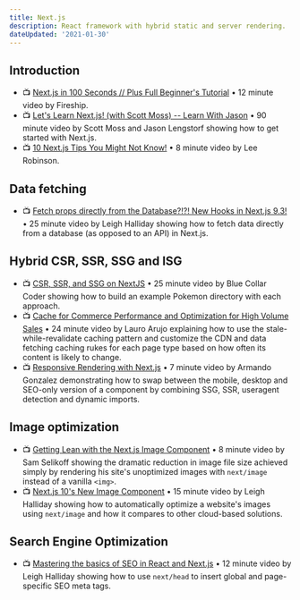 ```yaml
---
title: Next.js
description: React framework with hybrid static and server rendering.
dateUpdated: '2021-01-30'
---
```


## Introduction

- 📺 [Next.js in 100 Seconds // Plus Full Beginner's Tutorial](https://m.youtube.com/watch?v=Sklc_fQBmcs) • 12 minute video by Fireship.
- 📺 [Let's Learn Next.js! (with Scott Moss) -- Learn With Jason](https://m.youtube.com/watch?v=indtq6FIkBY) • 90 minute video by Scott Moss and Jason Lengstorf showing how to get started with Next.js.
- 📺 [10 Next.js Tips You Might Not Know!](https://m.youtube.com/watch?v=R59e1Vl5lO8) • 8 minute video by Lee Robinson.

## Data fetching

- 📺 [Fetch props directly from the Database?!?! New Hooks in Next.js 9.3!](https://m.youtube.com/watch?v=QABkof8ygzI) • 25 minute video by Leigh Halliday showing how to fetch data directly from a database (as opposed to an API) in Next.js.

## Hybrid CSR, SSR, SSG and ISG

- 📺 [CSR, SSR, and SSG on NextJS](https://m.youtube.com/watch?v=2tJedF8I-8Q) • 25 minute video by Blue Collar Coder showing how to build an example Pokemon directory with each approach.
- 📺 [Cache for Commerce Performance and Optimization for High Volume Sales](https://m.youtube.com/watch?v=A_Q_t7kJMmg) • 24 minute video by Lauro Arujo explaining how to use the stale-while-revalidate caching pattern and customize the CDN and data fetching caching rukes for each page type based on how often its content is likely to change.
- 📺 [Responsive Rendering with Next.js](https://m.youtube.com/watch?v=K7g8X_VRDy8) • 7 minute video by Armando Gonzalez demonstrating how to swap between the mobile, desktop and SEO-only version of a component by combining SSG, SSR, useragent detection and dynamic imports.

## Image optimization

- 📺 [Getting Lean with the Next.js Image Component](https://m.youtube.com/watch?v=bNDCFBIiAe8) • 8 minute video by Sam Selikoff showing the dramatic reduction in image file size achieved simply by rendering his site's unoptimized images with `next/image` instead of a vanilla `<img>`.
- 📺 [Next.js 10's New Image Component](https://m.youtube.com/watch?v=ckH6RHjy-5U) • 15 minute video by Leigh Halliday showing how to automatically optimize a website's images using `next/image` and how it compares to other cloud-based solutions.

## Search Engine Optimization

- 📺 [Mastering the basics of SEO in React and Next.js](https://m.youtube.com/watch?v=GfsqFaiaK3A) • 12 minute video by Leigh Halliday showing how to use `next/head` to insert global and page-specific SEO meta tags.
